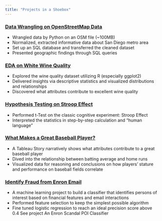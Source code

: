 ```yaml
---
title: "Projects in a Shoebox"
---
```


### [Data Wrangling on OpenStreetMap Data](https://archidemi.github.io/DataWrangling_OpenStreetMap/)

- Wrangled data by Python on an OSM file (~100MB)
- Normalized, extracted informative data about San Diego metro area
- Set up an SQL database and transferred the cleaned dataset
- Presented geographic findings through SQL queries

### [EDA on White Wine Quality](https://archidemi.github.io/EDA_WineQuality/whiteWine.html)

- Explored the wine quality dataset utilizing R (especially ggplot2)
- Delivered insights via descriptive statistics and visualized distributions and relationships
- Discovered what attributes contribute to excellent wine quality

### [Hypothesis Testing on Stroop Effect](https://archidemi.github.io/tTest_StroopEffect/strooptest.html)

- Performed t-Test on the classic cognitive experiment: Stroop Effect
- Interpreted the statistics in step-by-step calculation and "human language"

### [What Makes a Great Baseball Player?](https://public.tableau.com/profile/ssni#!/vizhome/baseball_v2_1/Baseball_Story)

- A Tableau Story narratively shows what attributes contribute to a great baseball player
- Dived into the relationship between batting average and home runs
- Visualized data for reasoning and conclusions on how players' stature and performance on baseball fields correlate

### [Identify Fraud from Enron Email](https://archidemi.github.io/ml_EnronPOIClassifier/)

- A machine learning project to build a classifier that identifies persons of interest based on financial features and email interactions
- Performed feature selection to keep the simplest possible algorithm
- Fine tuned logistic regression to reach an ideal precision score above 0.4
See project An Enron Scandal POI Classifier